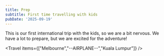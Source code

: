 ```yaml
---
title: Prep
subtitle: First time travelling with kids
pubDate: '2025-09-19'
---
```



This is our first international trip with the kids, so we are a bit nervous. We have a lot to prepare, but we are excited for the adventure!

<Travel items={["Melbourne","--AIRPLANE--","Kuala Lumpur"]} />
